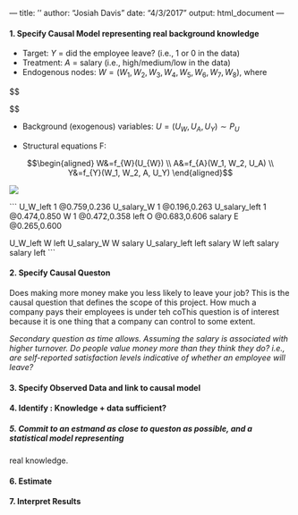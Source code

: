 --- title: '' author: "Josiah Davis" date: "4/3/2017" output: html_document ---

#### 1. Specify Causal Model representing real background knowledge

- Target: $Y$ = did the employee leave? (i.e., 1 or 0 in the data)
- Treatment: $A$ = salary (i.e., high/medium/low in the data)
- Endogenous nodes: $W = (W_1, W_2, W_3, W_4, W_5, W_6, W_7, W_8)$, where

$$\begin{aligned}W_1& = satisfaction\_level\\
W_2& = last\_evaluation\\
W_3& = number\_project\\
W_4& = average\_monthly\_hours\\
W_5& = time\_spend\_company\\
W_6& = work\_accident\\
W_7& = promotion\_last\_5years\\
W_8& = sales

\end{aligned}$$

- Background (exogenous) variables: $U = (U_{W}, U_A , U_Y ) \sim 
P_U$

- Structural equations F:

$$\begin{aligned} 
W&=f_{W}(U_{W}) \\ 
A&=f_{A}(W_1, W_2, U_A) \\ 
Y&=f_{Y}(W_1, W_2, A, U_Y) \end{aligned}$$ 

![](unrestricted.png)

``` U_W_left 1 @0.759,0.236 U_salary_W 1 @0.196,0.263 U_salary_left 1
@0.474,0.850 W 1 @0.472,0.358 left O @0.683,0.606 salary E @0.265,0.600

U_W_left W left U_salary_W W salary U_salary_left left salary W left salary 
salary left ```

#### 2. Specify Causal Queston 

Does making more money make you less likely to leave your job? This is the causal question that defines the scope of this project. How much a company pays their employees is under teh coThis question is of interest because it is one thing that a company can control to some extent.

*Secondary question as time allows. Assuming the salary is associated with higher turnover.  Do people value money more than they think they do? i.e., are self-reported satisfaction levels indicative of whether an employee will leave?*

#### 3. Specify Observed Data and link to causal model 

#### 4. Identify : Knowledge + data sufficient? 

##### 5. Commit to an estmand as close to queston as possible, and a statistical model representing 
real knowledge. 

#### 6. Estimate 

#### 7. Interpret Results